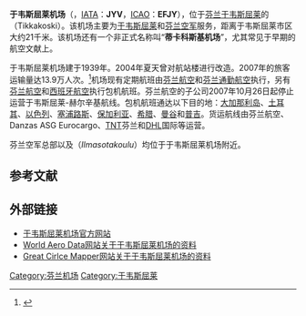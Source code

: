 {{更新|time=2019-05-13T21:58:50+00:00}}
{{Infobox airport
| name             = 于韦斯屈莱机场
| nativename       = Jyväskylän lentoasema
| image            = Jyväskylä airport terminal.jpg
| image-width      = 250px
| caption          = 于韦斯屈莱机场航站楼
| type             = 军民合用
| operator         = Finavia/[[芬兰空军|芬兰空军]]
| opened           = 1939年
| closed           = 
| city-served      = [[于韦斯屈莱|于韦斯屈莱]]
| location         = {{link-en|蒂卡科斯基|Tikkakoski}}
| distance_to_city = 21千米
| elevation-m      = 140
| website          = {{URL|http://www.finavia.fi/en/jyvaskyla/}}
| IATA             = JYV
| ICAO             = EFJY
| FAA              = 
| LID              = 
| coordinates      = {{coord|62|23|58|N|25|40|42|E|type:airport}}
| r1-number        = 12/30
| r1-length-f      = 8533
| r1-length-m      = 2601
| r1-surface       = 沥青
| stat-year        = 2007
| stat_passenger   = 139000
| stat_cargo       = 
| stat_flight      = 
| stat1-header     = 
| stat1-data       = 
| footnotes        = 
}}
'''于韦斯屈莱机场'''（{{lang-fi|Jyväskylän lentoasema}}，[[IATA机场代码|IATA]]：'''JYV'''，[[ICAO机场代码|ICAO]]：'''EFJY'''），位于[[芬兰|芬兰]][[于韦斯屈莱|于韦斯屈莱]]的{{link-en|蒂卡科斯基|Tikkakoski}}（Tikkakoski）。该机场主要为[[于韦斯屈莱|于韦斯屈莱]]和[[芬兰空军|芬兰空军]]服务，距离于韦斯屈莱市区大约21千米。该机场还有一个非正式名称叫“'''蒂卡科斯基机场'''”，尤其常见于早期的航空文献上。

于韦斯屈莱机场建于1939年。2004年夏天曾对航站楼进行改造。2007年的旅客运输量达13.9万人次。<ref>{{cite web |url=http://www.finavia.fi/airport_jyvaskyla |title=Finavia - Jyväskylä airport |publisher=finavia.fi |date= |accessdate=2008年11月27日 |language=en |deadurl=yes |archiveurl=https://web.archive.org/web/20070516091738/http://www.finavia.fi/airport_jyvaskyla |archivedate=2007年5月16日 }}</ref>机场现有定期航班由[[芬兰航空|芬兰航空]]和[[芬兰通勤航空|芬兰通勤航空]]执行，另有[[芬兰航空_(Air_Finland)|芬兰航空]]和[[西班牙航空|西班牙航空]]执行包机航班。芬兰航空的子公司{{link-en|Aero Airlines|Aero Airlines}}2007年10月26日起停止运营于韦斯屈莱-赫尔辛基航线。包机航班通达以下目的地：[[大加那利岛|大加那利岛]]、[[土耳其|土耳其]]、[[以色列|以色列]]、[[塞浦路斯|塞浦路斯]]、[[保加利亚|保加利亚]]、[[希腊|希腊]]、[[曼谷|曼谷]]和[[普吉|普吉]]。货运航线由芬兰航空、Danzas ASG Eurocargo、[[TNT|TNT]]芬兰和[[DHL|DHL]]国际等运营。

芬兰空军总部以及{{link-fi|芬兰空军学院|Ilmasotakoulu}}（''Ilmasotakoulu''）均位于于韦斯屈莱机场附近。

== 参考文献 ==
{{reflist}}

== 外部链接 ==
* [http://www.finavia.fi/en/jyvaskyla/ 于韦斯屈莱机场官方网站]{{Wayback|url=http://www.finavia.fi/en/jyvaskyla/ |date=20170722174400 }}{{Fi icon}}{{En icon}}
* [https://web.archive.org/web/20061108121512/http://www.worldaerodata.com/wad.cgi?id=FI52865 World Aero Data网站关于于韦斯屈莱机场的资料]{{En icon}}
* [http://gc.kls2.com/airport/EFJY Great Cirlce Mapper网站关于于韦斯屈莱机场的资料]{{Wayback|url=http://gc.kls2.com/airport/EFJY |date=20190911050554 }}{{En icon}}

{{芬兰机场}}
[[Category:芬兰机场|Category:芬兰机场]]
[[Category:于韦斯屈莱|Category:于韦斯屈莱]]